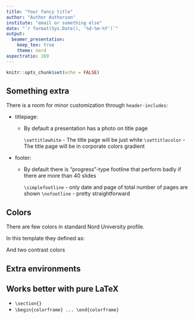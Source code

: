 ---
title: "Your fancy title"
author: "Author Authorson"
institute: "email or something else"
date: "`r format(Sys.Date(), '%d-%m-%Y')`"
output:
  beamer_presentation: 
    keep_tex: true
    theme: nord
aspectratio: 169
---

```{r setup, include=FALSE, eval=TRUE}
knitr::opts_chunk$set(echo = FALSE)
```

## Something extra

There is a room for minor customization through `header-includes`:

   - titlepage:
 
      * By default a presentation has a photo on title page
      
          `\settitlewhite`     -  The title page will be just white
          `\settitlecolor`     -  The title page will be in corporate colors gradient
 
   - footer:
    
     * By default there is "progress"-type footline that perform badly if there  are more than 40 slides
    
       `\simplefootline`  - only date and page of total number of pages are shown
        `\nofootline`     - pretty straightforward

## Colors

There are few colors in standard Nord University profile.

In this template they defined as:

\begin{center}
\color{nordblack}{\textbf{nordblack}}\\
\color{nordmarine}{\textbf{nordmarine}}\\
\color{nordblue}{\textbf{nordblue}}\\
\color{nordbluedark}{\textbf{nordbluedark}}\\
\color{nordgreen}{\textbf{nordgreen}}\\
\color{nordgreendark}{\textbf{nordgreendark}}\\
\color{nordgrey}{\textbf{nordgrey}}
\end{center}

And two contrast colors

\begin{center}
\color{nordred}{\textbf{nordred}}\\
\color{nordgold}{\textbf{nordgold}}
\end{center}


## Extra environments

\begin{block}{Block (yes, that simple)}
text to show inside the block
\end{block}

\begin{exampleblock}{Exampleblock}
text to show inside the block
\begin{itemize}
\item could be organized in lists
\centering
\item and centred if it is needed
\end{itemize}
\end{exampleblock}


\begin{alertblock}{\centering Alertblock}
Even block name could be centered.

Let's introduce formula here:
$$\int_0^\infty e^{-x^2} dx=\frac{\sqrt{\pi}}{2}$$
\end{alertblock}

## Works better with pure LaTeX

- `\section{}`
- `\begin{colorframe} ... \end{colorframe}` 
